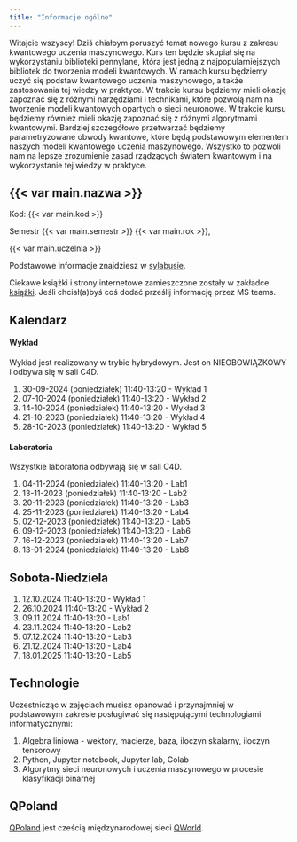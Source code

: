 ```yaml
---
title: "Informacje ogólne"
---
```


Witajcie wszyscy! Dziś chiałbym poruszyć temat nowego kursu z zakresu kwantowego uczenia maszynowego. 
Kurs ten będzie skupiał się na wykorzystaniu biblioteki pennylane, która jest jedną z najpopularniejszych bibliotek do tworzenia modeli kwantowych. 
W ramach kursu będziemy uczyć się podstaw kwantowego uczenia maszynowego, a także zastosowania tej wiedzy w praktyce. 
W trakcie kursu będziemy mieli okazję zapoznać się z różnymi narzędziami i technikami, które pozwolą nam na tworzenie modeli kwantowych opartych o sieci neuronowe. 
W trakcie kursu będziemy również mieli okazję zapoznać się z różnymi algorytmami kwantowymi.
Bardziej szczegółowo przetwarzać będziemy parametryzowane obwody kwantowe, które będą podstawowym elementem naszych modeli kwantowego uczenia maszynowego. 
Wszystko to pozwoli nam na lepsze zrozumienie zasad rządzących światem kwantowym i na wykorzystanie tej wiedzy w praktyce.


## {{< var main.nazwa >}}

Kod: {{< var main.kod >}}

Semestr {{< var main.semestr >}} {{< var main.rok >}},

{{< var main.uczelnia >}}

Podstawowe informacje znajdziesz w [sylabusie](/sylabus).

Ciekawe książki i strony internetowe zamieszczone zostały w zakładce [książki](/ksiazki). 
Jeśli chciał(a)byś coś dodać prześlij informację przez MS teams.

## Kalendarz

#### Wykład 

Wykład jest realizowany w trybie hybrydowym.
Jest on NIEOBOWIĄZKOWY i odbywa się w sali C4D.

1. 30-09-2024 (poniedziałek) 11:40-13:20 -  Wykład 1
2. 07-10-2024 (poniedziałek) 11:40-13:20 -  Wykład 2
3. 14-10-2024 (poniedziałek) 11:40-13:20 -  Wykład 3 
4. 21-10-2023 (poniedziałek) 11:40-13:20 -  Wykład 4
5. 28-10-2023 (poniedziałek) 11:40-13:20 -  Wykład 5

#### Laboratoria

Wszystkie laboratoria odbywają się w sali C4D.

1. 04-11-2024 (poniedziałek) 11:40-13:20 - Lab1
2. 13-11-2023 (poniedziałek) 11:40-13:20 - Lab2
3. 20-11-2023 (poniedziałek) 11:40-13:20 - Lab3
4. 25-11-2023 (poniedziałek) 11:40-13:20 - Lab4
5. 02-12-2023 (poniedziałek) 11:40-13:20 - Lab5
6. 09-12-2023 (poniedziałek) 11:40-13:20 - Lab6
7. 16-12-2023 (poniedziałek) 11:40-13:20 - Lab7
8. 13-01-2024 (poniedziałek) 11:40-13:20 - Lab8


## Sobota-Niedziela

1. 12.10.2024 11:40-13:20 - Wykład 1
2. 26.10.2024 11:40-13:20 - Wykład 2
3. 09.11.2024 11:40-13:20 - Lab1 
4. 23.11.2024 11:40-13:20 - Lab2 
5. 07.12.2024 11:40-13:20 - Lab3
6. 21.12.2024 11:40-13:20 - Lab4
7. 18.01.2025 11:40-13:20 - Lab5 

## Technologie

Uczestnicząc w zajęciach musisz opanować i przynajmniej w podstawowym zakresie posługiwać się następującymi technologiami informatycznymi:

1. Algebra liniowa - wektory, macierze, baza, iloczyn skalarny, iloczyn tensorowy
2. Python, Jupyter notebook, Jupyter lab, Colab
3. Algorytmy sieci neuronowych i uczenia maszynowego w procesie klasyfikacji binarnej

## QPoland 

[QPoland](https://qworld.net/qpoland/) jest cześcią międzynarodowej sieci [QWorld](https://qworld.net).
